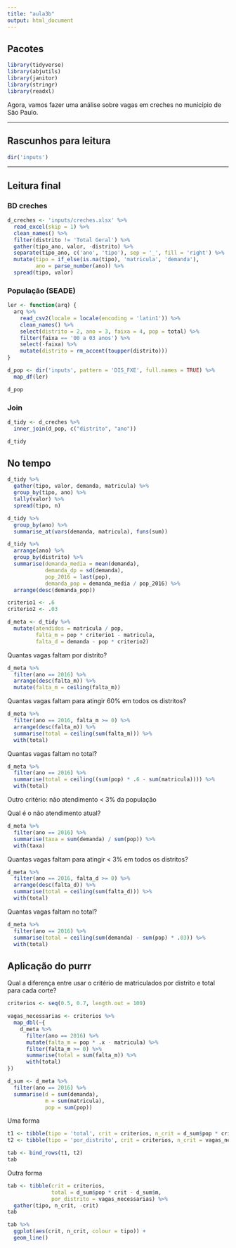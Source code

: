 ```yaml
---
title: "aula3b"
output: html_document
---
```


## Pacotes

```r
library(tidyverse)
library(abjutils)
library(janitor)
library(stringr)
library(readxl)
```

Agora, vamos fazer uma análise sobre vagas em creches no município de São Paulo.

-------------------------------------------------

## Rascunhos para leitura

```r
dir('inputs')
```



















-------------------------------------------------

## Leitura final

### BD creches

```r
d_creches <- 'inputs/creches.xlsx' %>% 
  read_excel(skip = 1) %>%
  clean_names() %>% 
  filter(distrito != 'Total Geral') %>% 
  gather(tipo_ano, valor, -distrito) %>% 
  separate(tipo_ano, c('ano', 'tipo'), sep = '_', fill = 'right') %>%  
  mutate(tipo = if_else(is.na(tipo), 'matricula', 'demanda'),
         ano = parse_number(ano)) %>% 
  spread(tipo, valor)
```

### População (SEADE)

```r
ler <- function(arq) {
  arq %>% 
    read_csv2(locale = locale(encoding = 'latin1')) %>% 
    clean_names() %>% 
    select(distrito = 2, ano = 3, faixa = 4, pop = total) %>% 
    filter(faixa == '00 a 03 anos') %>% 
    select(-faixa) %>% 
    mutate(distrito = rm_accent(toupper(distrito)))
}

d_pop <- dir('inputs', pattern = 'DIS_FXE', full.names = TRUE) %>% 
  map_df(ler)

d_pop
```

### Join

```r
d_tidy <- d_creches %>% 
  inner_join(d_pop, c("distrito", "ano"))

d_tidy
```

## No tempo

```r
d_tidy %>%
  gather(tipo, valor, demanda, matricula) %>% 
  group_by(tipo, ano) %>% 
  tally(valor) %>% 
  spread(tipo, n)
```

```r
d_tidy %>%
  group_by(ano) %>% 
  summarise_at(vars(demanda, matricula), funs(sum))
```


```r
d_tidy %>% 
  arrange(ano) %>% 
  group_by(distrito) %>% 
  summarise(demanda_media = mean(demanda),
            demanda_dp = sd(demanda),
            pop_2016 = last(pop),
            demanda_pop = demanda_media / pop_2016) %>% 
  arrange(desc(demanda_pop))
```


```r
criterio1 <- .6
criterio2 <- .03

d_meta <- d_tidy %>% 
  mutate(atendidos = matricula / pop,
         falta_m = pop * criterio1 - matricula,
         falta_d = demanda - pop * criterio2)
```

Quantas vagas faltam por distrito?

```r
d_meta %>% 
  filter(ano == 2016) %>% 
  arrange(desc(falta_m)) %>% 
  mutate(falta_m = ceiling(falta_m))
```

Quantas vagas faltam para atingir 60% em todos os distritos?

```r
d_meta %>% 
  filter(ano == 2016, falta_m >= 0) %>% 
  arrange(desc(falta_m)) %>% 
  summarise(total = ceiling(sum(falta_m))) %>% 
  with(total)
```

Quantas vagas faltam no total?

```r
d_meta %>% 
  filter(ano == 2016) %>% 
  summarise(total = ceiling((sum(pop) * .6 - sum(matricula)))) %>% 
  with(total)
```

Outro critério: não atendimento < 3% da população

Qual é o não atendimento atual?

```r
d_meta %>% 
  filter(ano == 2016) %>% 
  summarise(taxa = sum(demanda) / sum(pop)) %>% 
  with(taxa)
```

Quantas vagas faltam para atingir < 3% em todos os distritos?

```r
d_meta %>% 
  filter(ano == 2016, falta_d >= 0) %>% 
  arrange(desc(falta_d)) %>% 
  summarise(total = ceiling(sum(falta_d))) %>% 
  with(total)
```

Quantas vagas faltam no total?

```r
d_meta %>% 
  filter(ano == 2016) %>% 
  summarise(total = ceiling(sum(demanda) - sum(pop) * .03)) %>% 
  with(total)
```

## Aplicação do purrr

Qual a diferença entre usar o critério de matriculados por distrito e total para cada corte?

```r

criterios <- seq(0.5, 0.7, length.out = 100)

vagas_necessarias <- criterios %>% 
  map_dbl(~{
    d_meta %>% 
      filter(ano == 2016) %>% 
      mutate(falta_m = pop * .x - matricula) %>% 
      filter(falta_m >= 0) %>% 
      summarise(total = sum(falta_m)) %>% 
      with(total)
})

d_sum <- d_meta %>% 
  filter(ano == 2016) %>% 
  summarise(d = sum(demanda), 
            m = sum(matricula), 
            pop = sum(pop))
```

Uma forma

```r
t1 <- tibble(tipo = 'total', crit = criterios, n_crit = d_sum$pop * crit - d_sum$m)
t2 <- tibble(tipo = 'por_distrito', crit = criterios, n_crit = vagas_necessarias)

tab <- bind_rows(t1, t2)
tab
```

Outra forma

```r
tab <- tibble(crit = criterios, 
              total = d_sum$pop * crit - d_sum$m,
              por_distrito = vagas_necessarias) %>% 
  gather(tipo, n_crit, -crit)
tab
```

```r
tab %>% 
  ggplot(aes(crit, n_crit, colour = tipo)) +
  geom_line()
```

